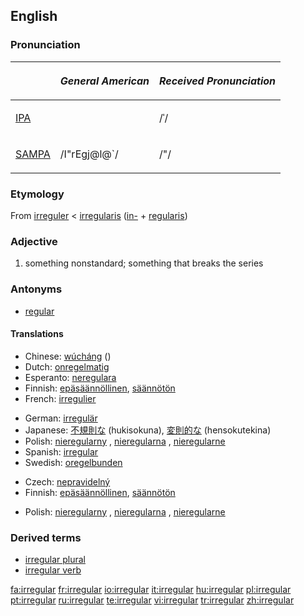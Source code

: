 {{see|irregulär}}
{{wikipedia}}
==English==

===Pronunciation===
{| border=1 cellpadding=5
! !! ''General American'' !! ''Received Pronunciation''
|-
| [[w:IPA|IPA]] || {{IPAchar|/ɪˈrɛgjəlɚ/}} || /ˈ/
|-
| [[w:SAMPA|SAMPA]] || /I"rEgj@l@`/ || /"/
|}

===Etymology===
From {{OF.}} [[irreguler]] < {{ML.}} [[irregularis]] ([[in-#Latin|in-]] + [[regularis]])

===Adjective===
{{en-adj-more-most}}

# something nonstandard; something that breaks the series

===Antonyms===
* [[regular]]

====Translations====
{{rfc-level|Translations at L4+ not in L3 POS section (AutoFormat would have corrected level of Antonyms)}}
{{trans-top|nonstandard}}
*Chinese: [[wúcháng]] ({{zh-ts|無常|无常}})
*Dutch: [[onregelmatig]]
*Esperanto: [[neregulara]]
*Finnish: [[epäsäännöllinen]], [[säännötön]]
*French: [[irregulier]]
{{trans-mid}}
*German: [[irregulär]]
*Japanese: [[不規則な]] (hukisokuna), [[変則的な]] (hensokutekina)
*Polish: [[nieregularny]] {{m}}, [[nieregularna]] {{f}}, [[nieregularne]] {{n}}
*Spanish: [[#Spanish|irregular]]
*Swedish: [[oregelbunden]]
{{trans-bottom}}

{{trans-top|in grammar, applied to verbs}}
*Czech: [[nepravidelný]] {{m}}
*Finnish: [[epäsäännöllinen]], [[säännötön]]
{{trans-mid}}
*Polish: [[nieregularny]] {{m}}, [[nieregularna]] {{f}}, [[nieregularne]] {{n}}
{{trans-bottom}}

===Derived terms===
* [[irregular plural]]
* [[irregular verb]]

[[fa:irregular]]
[[fr:irregular]]
[[io:irregular]]
[[it:irregular]]
[[hu:irregular]]
[[pl:irregular]]
[[pt:irregular]]
[[ru:irregular]]
[[te:irregular]]
[[vi:irregular]]
[[tr:irregular]]
[[zh:irregular]]